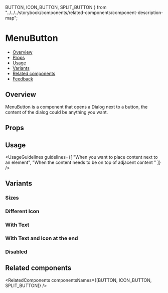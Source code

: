   BUTTON,
  ICON_BUTTON,
  SPLIT_BUTTON
} from "../../../storybook/components/related-components/component-description-map";

<Meta of={MenuButtonStories} />

# MenuButton

- [Overview](#overview)
- [Props](#props)
- [Usage](#usage)
- [Variants](#variants)
- [Related components](#related-components)
- [Feedback](#feedback)

## Overview

MenuButton is a component that opens a Dialog next to a button, the content of the dialog could be anything you want.

<Canvas>
  <Story of={MenuButtonStories.Overview} />
</Canvas>

## Props

<Controls />

## Usage

<UsageGuidelines
  guidelines={[
    "When you want to place content next to an element",
    "When the content needs to be on top of adjacent content "
  ]}
/>

## Variants

### Sizes

<Canvas>
  <Story of={MenuButtonStories.Sizes} />
</Canvas>

### Different Icon

<Canvas>
  <Story of={MenuButtonStories.DifferentIcon} />
</Canvas>

### With Text

<Canvas>
  <Story of={MenuButtonStories.WithText} />
</Canvas>

### With Text and Icon at the end

<Canvas>
  <Story of={MenuButtonStories.WithTextAndIconAtTheEnd} />
</Canvas>

### Disabled

<Canvas>
  <Story of={MenuButtonStories.Disabled} />
</Canvas>

## Related components

<RelatedComponents componentsNames={[BUTTON, ICON_BUTTON, SPLIT_BUTTON]} />
